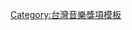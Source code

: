 {{Navbox
|name  = KKBOX數位音樂風雲榜年度十大風雲歌手
|title = 歷屆[[KKBOX數位音樂風雲榜]]年度十大風雲歌手
|titlestyle = background: #00FFFF
|groupstyle = background: #00FFFF
|belowstyle=text-align:center;background:#00FFFF;
|group1 = 2006
|list1 = {{nowrap|[[周杰倫]]、[[蔡依林]]、[[李聖傑]]、[[五月天]]、[[楊丞琳]]、[[王心凌]]、[[S.H.E]]、[[王力宏]]、[[梁靜茹]]、[[林俊杰]]}}
|group2 = 2007
|list2 = {{Navbox|child
|groupstyle = background: #00FFFF
|group1 = 風雲男歌手
|list1 = [[周杰倫]]
|group2 = 風雲女歌手
|list2 = [[蔡依林]]
|group3 = 風雲團體
|list3 = [[S.H.E]]
}}
|group3 = 2008
|list3 = {{nowrap|[[周杰倫]]、[[蔡依林]]、[[孙燕姿|孫燕姿]]、[[曹格]]、[[張韶涵]]、[[S.H.E]]、[[羅志祥]]、[[五月天]]、[[梁靜茹]]、[[張惠妹]]}}
|group4 = 2010
|list4 = {{nowrap|[[張惠妹]]、[[周杰倫]]、[[蔡依林]]、[[丁噹]]、[[方大同]]、[[五月天]]、[[郭靜]]、[[梁靜茹]]、[[蕭敬騰]]、[[羅志祥]]}}
|group5 = 2011
|list5 = {{nowrap|[[S.H.E]]、[[丁噹]]、[[蕭敬騰]]、[[A-Lin]]、[[郭靜]]、[[楊丞琳]]、[[周杰倫]]、[[劉若英]]、[[蔡依林]]、[[羅志祥]]}}
|group6 = 2012
|list6 = {{nowrap|[[五月天]]、[[蕭敬騰]]、[[A-Lin]]、[[丁噹]]、[[田馥甄]]、[[林俊杰]]、[[周杰倫]]、[[梁靜茹]]、[[張惠妹]]、[[羅志祥]]}}
|group7 = 2013
|list7 = {{nowrap|[[蕭敬騰]]、[[五月天]]、[[羅志祥]]、[[林俊杰]]、[[A-Lin]]、[[梁靜茹]]、[[丁噹]]、[[周杰倫]]、[[陳奕迅]]、[[蔡依林]]}}
|group8 = 2014
|list8 = {{nowrap|[[蕭敬騰]]、[[蔡依林]]、[[五月天]]、[[A-Lin]]、[[林俊杰]]、[[周杰倫]]、[[梁靜茹]]、[[楊丞琳]]、[[蘇打綠]]、[[嚴爵]]}}
|group9 = 2015
|list9 = {{nowrap|[[蔡依林]]、[[林俊杰]]、[[田馥甄]]、[[A-Lin]]、[[丁噹]]、[[張惠妹]]、[[五月天]]、[[周杰倫]]、[[陳奕迅]]、[[蕭敬騰]]}}
|group10 = 2016
|list10 = {{nowrap|[[曾沛慈]]、[[畢書盡]]、[[MP魔幻力量]]、[[田馥甄]]、[[A-Lin]]、[[李榮浩]]、[[林俊杰]]、[[楊丞琳]]、[[周杰倫]]、[[蔡依林]]}}
|group11 = 2017
|list11 = {{nowrap|[[林俊杰]]、[[玖壹壹]]、[[周杰倫]]、[[五月天]]、[[田馥甄]]、[[韋禮安]]、[[兄弟本色G.U.T.S.|兄弟本色]]、[[周興哲]]、[[鄧紫棋]]、[[丁噹]]}}
|group12 = 2018
|list12 = {{nowrap|[[陳奕迅]]、[[黄明志]]、[[謝和弦]]、[[兄弟本色G.U.T.S.|兄弟本色]]、[[周湯豪]]、[[鄧紫棋]]、[[盧廣仲]]、[[楊丞琳]]、[[田馥甄]]、[[紀家盈|家家]]}}
|group13 = 2019
|list13 = {{nowrap|[[Super Junior]]、[[頑童MJ116]]、[[張惠妹]]、[[蕭敬騰]]、[[李榮浩]]、[[莫文蔚]]、[[周興哲]]、[[于文文|-{于}-文文]]、[[周杰倫]]、[[林俊杰]]}}
|group14 = 2020
|list14 = {{nowrap|[[蔡依林]]、[[周興哲]]、[[林宥嘉]]、[[鄧紫棋]]、[[頑童MJ116]]、[[A-Lin]]、[[李榮浩]]、[[五月天]]、[[高爾宣]]、[[謝和弦]]}}
|group15 = 2021
|list15 = {{nowrap|[[鄧紫棋]]、[[陳昱榕|瘦子]]、[[八三夭]]、[[田馥甄]]、[[五堅情]]、[[閻奕格]]、[[楊丞琳]]、[[周興哲]]、[[吳卓源]]、[[阿冗]]}}
|group16 = 2022
|list16 = {{Navbox|child
|groupstyle = background: #00FFFF
|group1 = 華語
|list1 = {{nowrap|[[茄子蛋]]、[[動力火車]]、[[告五人]]、[[李艾薇|​艾薇]]、[[五月天]]、[[韋禮安]]、[[周興哲]]、[[八三夭]]、[[邱鋒澤]]、[[鄧紫棋]]}}
|group2 = 外語
|list2 = {{nowrap|[[防彈少年團|BTS]]、[[紅髮艾德|Ed Sheeran]]、[[IU (歌手)|IU]]、[[蔡依林]]、[[贾斯汀·比伯|Justin Bieber]]、[[R3hab]]、[[Super Junior]]、[[泰勒·斯威夫特|Taylor Swift]]、[[TWICE|Twice]]、[[YOASOBI|Yoasobi]]}}
}}
| below = 注：2007年僅頒發風雲男、女歌手和團體，而2009年未頒發該獎項，僅公布年度單曲與專輯
}}<noinclude>
[[Category:台灣音樂獎項模板]]
</noinclude>